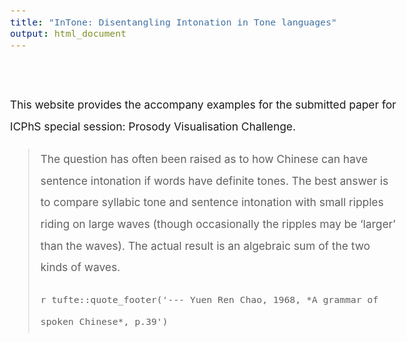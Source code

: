 ```yaml
---
title: "InTone: Disentangling Intonation in Tone languages"
output: html_document
---
```

<style type="text/css">
  body{
  font-size: 13pt;
  p {line-height: 2em;}
}
</style>

\

This website provides the accompany examples for the submitted paper for ICPhS special session: Prosody Visualisation Challenge.

> The question has often been raised as to how Chinese can have sentence intonation if words have definite tones. The best answer is to compare syllabic tone and sentence intonation with small ripples riding on large waves (though occasionally the ripples may be 'larger' than the waves). The actual result is an algebraic sum of the two kinds of waves.
>
>`r tufte::quote_footer('--- Yuen Ren Chao, 1968, *A grammar of spoken Chinese*, p.39')`



